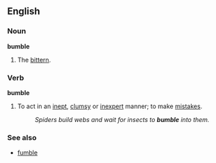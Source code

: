 ==English==

===Noun===

'''bumble'''

#The [[bittern]].

===Verb===
'''bumble'''
#To act in an [[inept]], [[clumsy]] or [[inexpert]] manner; to make [[mistakes]].
#:''Spiders build webs and wait for insects to '''bumble''' into them.''

===See also===
*[[fumble]]